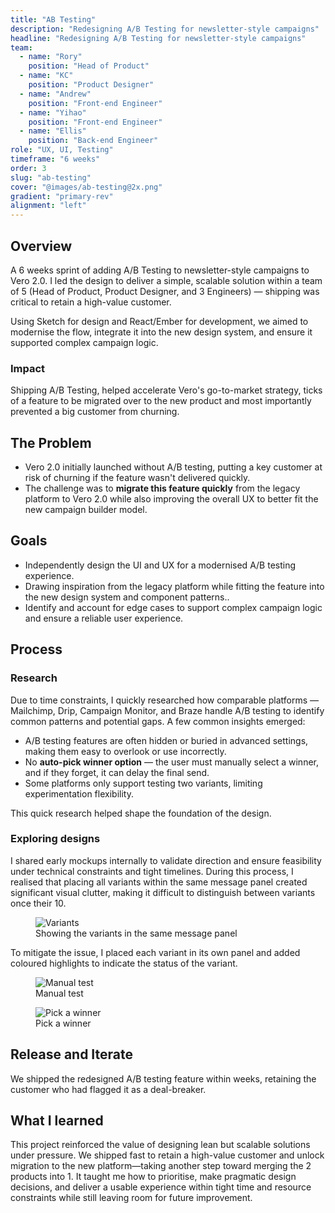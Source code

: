```yaml
---
title: "AB Testing"
description: "Redesigning A/B Testing for newsletter-style campaigns"
headline: "Redesigning A/B Testing for newsletter-style campaigns"
team:
  - name: "Rory"
    position: "Head of Product"
  - name: "KC"
    position: "Product Designer"
  - name: "Andrew"
    position: "Front-end Engineer"
  - name: "Yihao"
    position: "Front-end Engineer"
  - name: "Ellis"
    position: "Back-end Engineer"
role: "UX, UI, Testing"
timeframe: "6 weeks"
order: 3
slug: "ab-testing"
cover: "@images/ab-testing@2x.png"
gradient: "primary-rev"
alignment: "left"
---
```




## Overview

A 6 weeks sprint of adding A/B Testing to newsletter-style campaigns to Vero 2.0. I led the design to deliver a simple, scalable solution within a team of 5 (Head of Product, Product Designer, and 3 Engineers) — shipping was critical to retain a high-value customer.

Using Sketch for design and React/Ember for development, we aimed to modernise the flow, integrate it into the new design system, and ensure it supported complex campaign logic.

### Impact

Shipping A/B Testing, helped accelerate Vero's go-to-market strategy, ticks of a feature to be migrated over to the new product and most importantly prevented a big customer from churning.

## The Problem

- Vero 2.0 initially launched without A/B testing, putting a key customer at
  risk of churning if the feature wasn't delivered quickly.
- The challenge was to **migrate this feature quickly** from the legacy
  platform to Vero 2.0 while also improving the overall UX to better fit the
  new campaign builder model.

## Goals

- Independently design the UI and UX for a modernised A/B testing experience.
- Drawing inspiration from the legacy platform while fitting the feature into
  the new design system and component patterns..
- Identify and account for edge cases to support complex campaign logic and
  ensure a reliable user experience.

## Process

### Research

Due to time constraints, I quickly researched how comparable platforms — Mailchimp, Drip, Campaign Monitor, and Braze handle A/B testing to identify common patterns and potential gaps. A few common insights emerged:

- A/B testing features are often hidden or buried in advanced settings, making them easy to overlook or use incorrectly.
- No **auto-pick winner option** — the user must manually select a winner, and if they forget, it can delay the final send.
- Some platforms only support testing two variants, limiting experimentation flexibility.

This quick research helped shape the foundation of the design.

### Exploring designs

I shared early mockups internally to validate direction and ensure feasibility
under technical constraints and tight timelines. During this process, I realised that placing all variants within the same message panel created significant visual clutter, making it difficult to distinguish between variants once their 10.

<figure>
  <div class="overflow-hidden rounded-4xl bg-cyan-50">
    <Image class="drop-shadow-xl" src={variantsImage} alt="Variants" />
  </div>
  <figcaption>Showing the variants in the same message panel</figcaption>
</figure>

To mitigate the issue, I placed each variant in its own panel and added coloured highlights to indicate the status of the variant.

<figure>
  <Image
    class="rounded-4xl bg-cyan-50"
    src={manualTestImage}
    alt="Manual test"
  />
  <figcaption>Manual test</figcaption>
</figure>

<figure>
  <Image
    class="rounded-4xl bg-cyan-50"
    src={pickAWinnerImage}
    alt="Pick a winner"
  />
  <figcaption>Pick a winner</figcaption>
</figure>

## Release and Iterate

We shipped the redesigned A/B testing feature within weeks, retaining the customer who had flagged it as a deal-breaker.

## What I learned

This project reinforced the value of designing lean but scalable solutions under pressure. We shipped fast to retain a high-value customer and unlock migration to the new platform—taking another step toward merging the 2 products into 1. It taught me how to prioritise, make pragmatic design decisions, and deliver a usable experience within tight time and resource constraints while still leaving room for future improvement.
